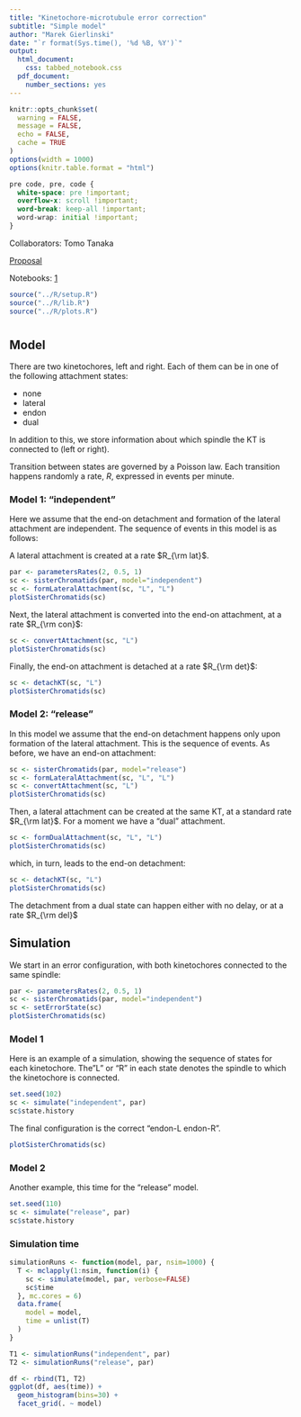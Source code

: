 ```yaml
---
title: "Kinetochore-microtubule error correction"
subtitle: "Simple model"
author: "Marek Gierlinski"
date: "`r format(Sys.time(), '%d %B, %Y')`"
output:
  html_document:
    css: tabbed_notebook.css
  pdf_document:
    number_sections: yes
---
```


```r
knitr::opts_chunk$set(
  warning = FALSE,
  message = FALSE,
  echo = FALSE,
  cache = TRUE
)
options(width = 1000)
options(knitr.table.format = "html")
```

```css
pre code, pre, code {
  white-space: pre !important;
  overflow-x: scroll !important;
  word-break: keep-all !important;
  word-wrap: initial !important;
}
```


Collaborators: Tomo Tanaka

[Proposal]()

Notebooks: [1]()

```r
source("../R/setup.R")
source("../R/lib.R")
source("../R/plots.R")
```

# {.tabset}

## Model

There are two kinetochores, left and right. Each of them can be in one of the following attachment states:

- none
- lateral
- endon
- dual

In addition to this, we store information about which spindle the KT is connected to (left or right).

Transition between states are governed by a Poisson law. Each transition happens randomly a rate, $R$, expressed in events per minute.


### Model 1: "independent"

Here we assume that the end-on detachment and formation of the lateral attachment are independent. The sequence of events in this model is as follows:

A lateral attachment is created at a rate $R_{\rm lat}$.

```r
par <- parametersRates(2, 0.5, 1)
sc <- sisterChromatids(par, model="independent")
sc <- formLateralAttachment(sc, "L", "L")
plotSisterChromatids(sc)
```

Next, the lateral attachment is converted into the end-on attachment, at a rate $R_{\rm con}$:

```r
sc <- convertAttachment(sc, "L")
plotSisterChromatids(sc)
```

Finally, the end-on attachment is detached at a rate $R_{\rm det}$:

```r
sc <- detachKT(sc, "L")
plotSisterChromatids(sc)
```


### Model 2: "release"

In this model we assume that the end-on detachment happens only upon formation of the lateral attachment. This is the sequence of events. As before, we have an end-on attachment:

```r
sc <- sisterChromatids(par, model="release")
sc <- formLateralAttachment(sc, "L", "L")
sc <- convertAttachment(sc, "L")
plotSisterChromatids(sc)
```

Then, a lateral attachment can be created at the same KT, at a standard rate $R_{\rm lat}$. For a moment we have a "dual" attachment.

```r
sc <- formDualAttachment(sc, "L", "L")
plotSisterChromatids(sc)
```

which, in turn, leads to the end-on detachment:

```r
sc <- detachKT(sc, "L")
plotSisterChromatids(sc) 
```

The detachment from a dual state can happen either with no delay, or at a rate $R_{\rm del}$

## Simulation

We start in an error configuration, with both kinetochores connected to the same spindle:

```r
par <- parametersRates(2, 0.5, 1)
sc <- sisterChromatids(par, model="independent")
sc <- setErrorState(sc)
plotSisterChromatids(sc)
```

### Model 1

Here is an example of a simulation, showing the sequence of states for each kinetochore. The"L" or "R" in each state denotes the spindle to which the kinetochore is connected.

```r
set.seed(102)
sc <- simulate("independent", par)
sc$state.history
```

The final configuration is the correct "endon-L endon-R". 

```r
plotSisterChromatids(sc)
```

### Model 2

Another example, this time for the "release" model.

```r
set.seed(110)
sc <- simulate("release", par)
sc$state.history
```

### Simulation time

```r
simulationRuns <- function(model, par, nsim=1000) {
  T <- mclapply(1:nsim, function(i) {
    sc <- simulate(model, par, verbose=FALSE)
    sc$time
  }, mc.cores = 6)
  data.frame(
    model = model,
    time = unlist(T)
  )
} 
```

```r
T1 <- simulationRuns("independent", par)
T2 <- simulationRuns("release", par) 
```

```r
df <- rbind(T1, T2)
ggplot(df, aes(time)) +
  geom_histogram(bins=30) +
  facet_grid(. ~ model) 
```